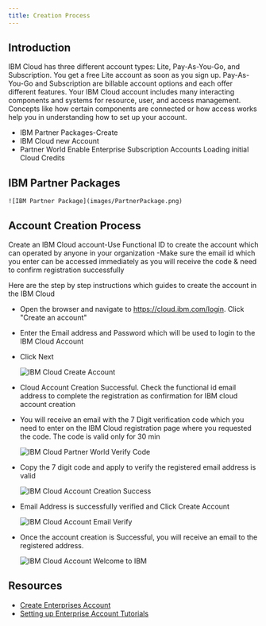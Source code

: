```yaml
---
title: Creation Process
---
```



<PageDescription>

</PageDescription>

## Introduction

IBM Cloud has three different account types: Lite, Pay-As-You-Go, and Subscription. You get a free Lite account as soon as you sign up. Pay-As-You-Go and Subscription are billable account options and each offer different features.
Your IBM Cloud account includes many interacting components and systems for resource, user, and access management. Concepts like how certain components are connected or how access works help you in understanding how to set up your account.
  
  - IBM Partner Packages-Create 
  - IBM Cloud new Account
  - Partner World 
       Enable Enterprise Subscription Accounts
       Loading initial Cloud Credits

## IBM Partner Packages

    ![IBM Partner Package](images/PartnerPackage.png)

## Account Creation Process

Create an IBM Cloud account-Use Functional ID to  create the account which can operated by anyone in your organization
  -Make sure the email id which you enter can be accessed immediately as you will receive the code & need to confirm registration successfully

Here are the step by step instructions which guides to create the account in the IBM Cloud

- Open the browser and navigate to https://cloud.ibm.com/login. Click "Create an account" 
- Enter the Email address and Password which will be used to login to the IBM Cloud Account
- Click Next
    
    ![IBM Cloud Create Account](images/CreateAccount.png)


- Cloud Account Creation Successful. Check  the functional id email address to complete the registration as confirmation for IBM cloud account creation

- You will receive an email with the 7 Digit verification code which you need to enter on the IBM Cloud registration page where you requested the code. The code is valid only for 30 min
  
    ![IBM Cloud Partner World Verify Code](images/VerifyEmail.png)

- Copy the 7 digit code and apply to verify the registered email address is valid
  
  ![IBM Cloud Account Creation Success](images/ApplyCode.png)

- Email Address is successfully verified and Click Create Account

  ![IBM Cloud Account Email Verify](images/EmailVerified.png)

- Once the account creation is Successful, you will receive an email to the registered address.

  ![IBM Cloud Account Welcome to IBM](images/WelcomeIBM.png)



## Resources

- [Create Enterprises Account](https://cloud.ibm.com/docs/account?topic=account-create-enterprise)
- [Setting up Enterprise Account Tutorials](https://cloud.ibm.com/docs/account?topic=account-enterprise-tutorial)